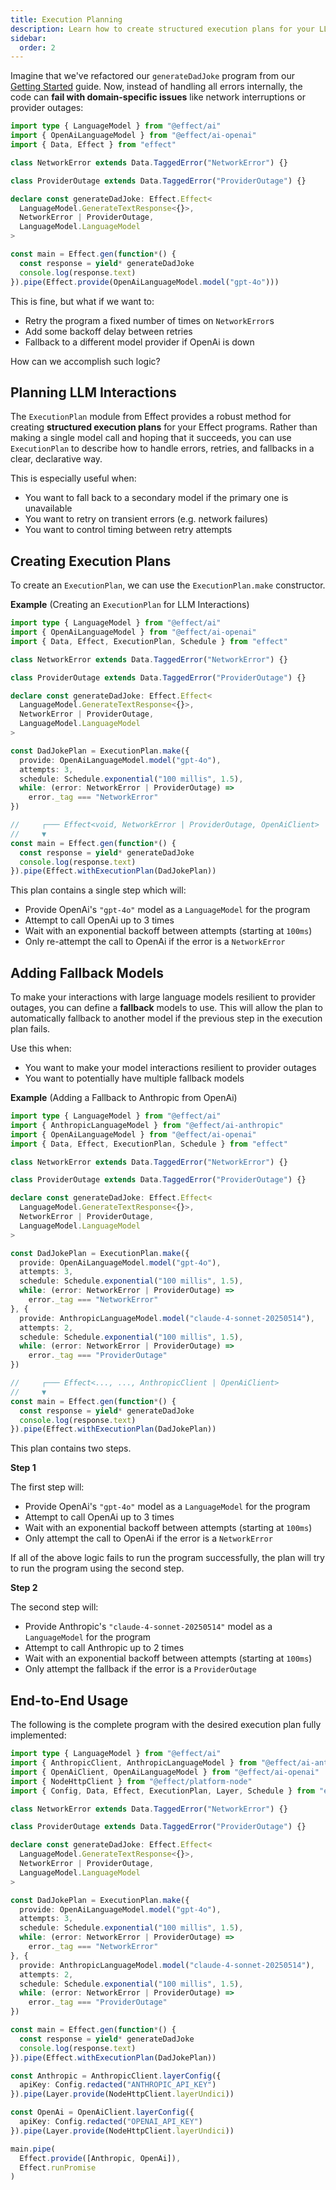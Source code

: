 ```yaml
---
title: Execution Planning
description: Learn how to create structured execution plans for your LLM interactions
sidebar:
  order: 2
---
```


Imagine that we've refactored our `generateDadJoke` program from our [Getting Started](/docs/ai/getting-started/) guide. Now, instead of handling all errors internally, the code can **fail with domain-specific issues** like network interruptions or provider outages:

```ts twoslash
import type { LanguageModel } from "@effect/ai"
import { OpenAiLanguageModel } from "@effect/ai-openai"
import { Data, Effect } from "effect"

class NetworkError extends Data.TaggedError("NetworkError") {}

class ProviderOutage extends Data.TaggedError("ProviderOutage") {}

declare const generateDadJoke: Effect.Effect<
  LanguageModel.GenerateTextResponse<{}>,
  NetworkError | ProviderOutage,
  LanguageModel.LanguageModel
>

const main = Effect.gen(function*() {
  const response = yield* generateDadJoke
  console.log(response.text)
}).pipe(Effect.provide(OpenAiLanguageModel.model("gpt-4o")))
```

This is fine, but what if we want to:
- Retry the program a fixed number of times on `NetworkError`s
- Add some backoff delay between retries
- Fallback to a different model provider if OpenAi is down

How can we accomplish such logic?

## Planning LLM Interactions 

The `ExecutionPlan` module from Effect provides a robust method for creating **structured execution plans** for your Effect programs. Rather than making a single model call and hoping that it succeeds, you can use `ExecutionPlan` to describe how to handle errors, retries, and fallbacks in a clear, declarative way.

This is especially useful when:
- You want to fall back to a secondary model if the primary one is unavailable
- You want to retry on transient errors (e.g. network failures)
- You want to control timing between retry attempts

## Creating Execution Plans 

To create an `ExecutionPlan`, we can use the `ExecutionPlan.make` constructor.

**Example** (Creating an `ExecutionPlan` for LLM Interactions)

```ts twoslash collapse={5-13}
import type { LanguageModel } from "@effect/ai"
import { OpenAiLanguageModel } from "@effect/ai-openai"
import { Data, Effect, ExecutionPlan, Schedule } from "effect"

class NetworkError extends Data.TaggedError("NetworkError") {}

class ProviderOutage extends Data.TaggedError("ProviderOutage") {}

declare const generateDadJoke: Effect.Effect<
  LanguageModel.GenerateTextResponse<{}>,
  NetworkError | ProviderOutage,
  LanguageModel.LanguageModel
>

const DadJokePlan = ExecutionPlan.make({
  provide: OpenAiLanguageModel.model("gpt-4o"),
  attempts: 3,
  schedule: Schedule.exponential("100 millis", 1.5),
  while: (error: NetworkError | ProviderOutage) => 
    error._tag === "NetworkError"
})

//     ┌─── Effect<void, NetworkError | ProviderOutage, OpenAiClient>
//     ▼
const main = Effect.gen(function*() {
  const response = yield* generateDadJoke
  console.log(response.text)
}).pipe(Effect.withExecutionPlan(DadJokePlan))
```

This plan contains a single step which will:
- Provide OpenAi's `"gpt-4o"` model as a `LanguageModel` for the program 
- Attempt to call OpenAi up to 3 times
- Wait with an exponential backoff between attempts (starting at `100ms`)
- Only re-attempt the call to OpenAi if the error is a `NetworkError`

## Adding Fallback Models

To make your interactions with large language models resilient to provider outages, you can define a **fallback** models to use. This will allow the plan to automatically fallback to another model if the previous step in the execution plan fails.

Use this when:
- You want to make your model interactions resilient to provider outages
- You want to potentially have multiple fallback models 

**Example** (Adding a Fallback to Anthropic from OpenAi)

```ts twoslash {23-27} collapse={6-14} 
import type { LanguageModel } from "@effect/ai"
import { AnthropicLanguageModel } from "@effect/ai-anthropic"
import { OpenAiLanguageModel } from "@effect/ai-openai"
import { Data, Effect, ExecutionPlan, Schedule } from "effect"

class NetworkError extends Data.TaggedError("NetworkError") {}

class ProviderOutage extends Data.TaggedError("ProviderOutage") {}

declare const generateDadJoke: Effect.Effect<
  LanguageModel.GenerateTextResponse<{}>,
  NetworkError | ProviderOutage,
  LanguageModel.LanguageModel
>

const DadJokePlan = ExecutionPlan.make({
  provide: OpenAiLanguageModel.model("gpt-4o"),
  attempts: 3,
  schedule: Schedule.exponential("100 millis", 1.5),
  while: (error: NetworkError | ProviderOutage) => 
    error._tag === "NetworkError"
}, {
  provide: AnthropicLanguageModel.model("claude-4-sonnet-20250514"),
  attempts: 2,
  schedule: Schedule.exponential("100 millis", 1.5),
  while: (error: NetworkError | ProviderOutage) => 
    error._tag === "ProviderOutage"
})

//     ┌─── Effect<..., ..., AnthropicClient | OpenAiClient>
//     ▼
const main = Effect.gen(function*() {
  const response = yield* generateDadJoke
  console.log(response.text)
}).pipe(Effect.withExecutionPlan(DadJokePlan))
```

This plan contains two steps. 

**Step 1**

The first step will:
- Provide OpenAi's `"gpt-4o"` model as a `LanguageModel` for the program 
- Attempt to call OpenAi up to 3 times
- Wait with an exponential backoff between attempts (starting at `100ms`)
- Only attempt the call to OpenAi if the error is a `NetworkError`

If all of the above logic fails to run the program successfully, the plan will 
try to run the program using the second step. 

**Step 2**

The second step will:
- Provide Anthropic's `"claude-4-sonnet-20250514"` model as a `LanguageModel` for the program 
- Attempt to call Anthropic up to 2 times
- Wait with an exponential backoff between attempts (starting at `100ms`)
- Only attempt the fallback if the error is a `ProviderOutage` 

## End-to-End Usage

The following is the complete program with the desired execution plan fully implemented:

```ts twoslash
import type { LanguageModel } from "@effect/ai"
import { AnthropicClient, AnthropicLanguageModel } from "@effect/ai-anthropic"
import { OpenAiClient, OpenAiLanguageModel } from "@effect/ai-openai"
import { NodeHttpClient } from "@effect/platform-node"
import { Config, Data, Effect, ExecutionPlan, Layer, Schedule } from "effect"

class NetworkError extends Data.TaggedError("NetworkError") {}

class ProviderOutage extends Data.TaggedError("ProviderOutage") {}

declare const generateDadJoke: Effect.Effect<
  LanguageModel.GenerateTextResponse<{}>,
  NetworkError | ProviderOutage,
  LanguageModel.LanguageModel
>

const DadJokePlan = ExecutionPlan.make({
  provide: OpenAiLanguageModel.model("gpt-4o"),
  attempts: 3,
  schedule: Schedule.exponential("100 millis", 1.5),
  while: (error: NetworkError | ProviderOutage) => 
    error._tag === "NetworkError"
}, {
  provide: AnthropicLanguageModel.model("claude-4-sonnet-20250514"),
  attempts: 2,
  schedule: Schedule.exponential("100 millis", 1.5),
  while: (error: NetworkError | ProviderOutage) => 
    error._tag === "ProviderOutage"
})

const main = Effect.gen(function*() {
  const response = yield* generateDadJoke
  console.log(response.text)
}).pipe(Effect.withExecutionPlan(DadJokePlan))

const Anthropic = AnthropicClient.layerConfig({
  apiKey: Config.redacted("ANTHROPIC_API_KEY")
}).pipe(Layer.provide(NodeHttpClient.layerUndici))

const OpenAi = OpenAiClient.layerConfig({
  apiKey: Config.redacted("OPENAI_API_KEY")
}).pipe(Layer.provide(NodeHttpClient.layerUndici))

main.pipe(
  Effect.provide([Anthropic, OpenAi]),
  Effect.runPromise
)
```
